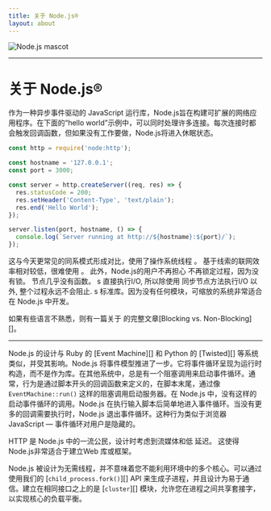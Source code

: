 ```yaml
---
title: 关于 Node.js®️
layout: about
---
```


<div className="my-4 flex items-center justify-center">
  <img
    alt="Node.js mascot"
    src="/static/images/node-mascot.svg"
    className="w-[100px]"
  />
</div>

---

# 关于 Node.js®️

作为一种异步事件驱动的 JavaScript 运行库，Node.js旨在构建可扩展的网络应用程序。在下面的“hello world”示例中，可以同时处理许多连接。每次连接时都会触发回调函数，但如果没有工作要做，Node.js将进入休眠状态。

```js
const http = require('node:http');

const hostname = '127.0.0.1';
const port = 3000;

const server = http.createServer((req, res) => {
  res.statusCode = 200;
  res.setHeader('Content-Type', 'text/plain');
  res.end('Hello World');
});

server.listen(port, hostname, () => {
  console.log(`Server running at http://${hostname}:${port}/`);
});
```

这与今天更常见的同系模式形成对比，使用了操作系统线程
。 基于线索的联网效率相对较低，很难使用
。 此外，Node.js的用户不再担心
不再锁定过程，因为没有锁。
节点几乎没有函数。 s 直接执行I/O, 所以除使用
同步节点方法执行I/O 以外, 整个过程永远不会阻止. s 标准库。因为没有任何模块，可缩放的系统非常适合
在 Node.js 中开发。

如果有些语言不熟悉，则有一篇关于
的完整文章\[Blocking vs. Non-Blocking]\[]。

---

Node.js 的设计与 Ruby 的 \[Event Machine]\[] 和 Python 的 \[Twisted]\[] 等系统类似，并受其影响。Node.js 将事件模型推进了一步。它将事件循环呈现为运行时构造，而不是作为库。在其他系统中，总是有一个阻塞调用来启动事件循环。通常，行为是通过脚本开头的回调函数来定义的，在脚本末尾，通过像 `EventMachine::run()` 这样的阻塞调用启动服务器。在 Node.js 中，没有这样的启动事件循环的调用。Node.js 在执行输入脚本后简单地进入事件循环。当没有更多的回调需要执行时，Node.js 退出事件循环。这种行为类似于浏览器 JavaScript — 事件循环对用户是隐藏的。

HTTP 是 Node.js 中的一流公民，设计时考虑到流媒体和低
延迟。 这使得Node.js非常适合于建立Web
库或框架。

Node.js 被设计为无需线程，并不意味着您不能利用环境中的多个核心。可以通过使用我们的 \[`child_process.fork()`]\[] API 来生成子进程，并且设计为易于通信。建立在相同接口之上的是 \[`cluster`]\[] 模块，允许您在进程之间共享套接字，以实现核心的负载平衡。

[封禁与非封禁]: </learn/asynchronous-work/overview of blocking-vs-non-blocking>
[`child_process.fork()`]: https://nodejs.org/api/child_process.html
[`cluster`]: https://nodejs.org/api/cluster.html
[事件机]: https://github.com/eventmachine/eventmobile
[已扭曲的]: https://twittedmatrix.com/trac/
